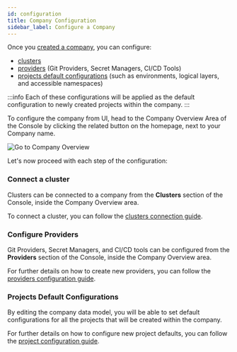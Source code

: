 ```yaml
---
id: configuration
title: Company Configuration
sidebar_label: Configure a Company
---
```


Once you [created a company](/development_suite/company/create.md), you can configure:

- [clusters](#connect-a-cluster)
- [providers](#configure-providers) (Git Providers, Secret Managers, CI/CD Tools)
- [projects default configurations](#projects-default-configurations) (such as environments, logical layers, and accessible namespaces)

:::info
Each of these configurations will be applied as the default configuration to newly created projects within the company.
:::

To configure the company from UI, head to the Company Overview Area of the Console by clicking the related button on the homepage, next to your Company name.

![Go to Company Overview](img/go-to-company-overview.png)

Let's now proceed with each step of the configuration:

### Connect a cluster

Clusters can be connected to a company from the **Clusters** section of the Console, inside the Company Overview area.

To connect a cluster, you can follow the [clusters connection guide](/development_suite/clusters-management/connect-and-manage-cluster.mdx).

### Configure Providers

Git Providers, Secret Managers, and CI/CD tools can be configured from the **Providers** section of the Console, inside the Company Overview area.

For further details on how to create new providers, you can follow the [providers configuration guide](/console/company-configuration/providers/overview.md).

### Projects Default Configurations

By editing the company data model, you will be able to set default configurations for all the projects that will be created within the company.

For further details on how to configure new project defaults, you can follow the [project configuration guide](/console/company-configuration/project-default-configuration.mdx).
